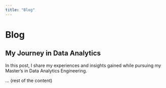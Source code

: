 ```yaml
---
title: "Blog"
---
```


# Blog

## My Journey in Data Analytics
In this post, I share my experiences and insights gained while pursuing my Master's in Data Analytics Engineering.

... (rest of the content)


